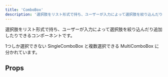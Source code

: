 ```yaml
---
title: 'ComboBox'
description: '選択肢をリスト形式で持ち、ユーザーが入力によって選択肢を絞り込んだり追加したりできるコンポーネントです。'
---
```


選択肢をリスト形式で持ち、ユーザーが入力によって選択肢を絞り込んだり追加したりできるコンポーネントです。

1つしか選択できない SingleComboBox と複数選択できる MultiComboBox に分かれています。

<ComponentStory name="ComboBox" />

## Props

<ComponentPropsTable name="MultiComboBox" showTitle />

<ComponentPropsTable name="SingleComboBox" showTitle />

